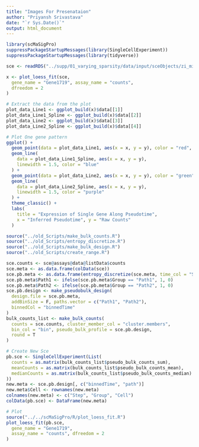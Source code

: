 ```yaml
---
title: "Images For Presenataion"
author: "Priyansh Srivastava"
date: "`r Sys.Date()`"
output: html_document
---
```


```r
library(scMaSigPro)
suppressPackageStartupMessages(library(SingleCellExperiment))
suppressPackageStartupMessages(library(tidyverse))
```


```r
sce <- readRDS("../supp/01_varying_sparsity/data/input/sceObjects/zi_mid_40_mid_0_shape_-0.15.RDS")
```

```r
x <- plot_loess_fit(sce,
  gene_name = "Gene1719", assay_name = "counts",
  dfreedom = 2
)

# Extract the data from the plot
plot_data_Line1 <- ggplot_build(x)$data[[1]]
plot_data_Line1_Spline <- ggplot_build(x)$data[[2]]
plot_data_Line2 <- ggplot_build(x)$data[[3]]
plot_data_Line2_Spline <- ggplot_build(x)$data[[4]]

# Plot One gene pattern
ggplot() +
  geom_point(data = plot_data_Line1, aes(x = x, y = y), color = "red", alpha = 0.5) +
  geom_line(
    data = plot_data_Line1_Spline, aes(x = x, y = y),
    linewidth = 1.5, color = "blue"
  ) +
  geom_point(data = plot_data_Line2, aes(x = x, y = y), color = "green", alpha = 0.5) +
  geom_line(
    data = plot_data_Line2_Spline, aes(x = x, y = y),
    linewidth = 1.5, color = "purple"
  ) +
  theme_classic() +
  labs(
    title = "Expression of Single Gene Along Pseudotime",
    x = "Inferred Pseudotime", y = "Raw Counts"
  )
```


```r
source("../old_Scripts/make_bulk_counts.R")
source("../old_Scripts/entropy_discretize.R")
source("../old_Scripts/make_bulk_design.R")
source("../old_Scripts/create_range.R")
```

```r
sce.counts <- sce@assays@data@listData$counts
sce.meta <- as.data.frame(colData(sce))
sce.pb.meta <- as.data.frame(entropy_discretize(sce.meta, time_col = "Step", drop.fac = 0.8))
sce.pb.meta$Path1 <- ifelse(sce.pb.meta$Group == "Path1", 1, 0)
sce.pb.meta$Path2 <- ifelse(sce.pb.meta$Group == "Path2", 1, 0)
sce.pb.design <- make_pseudobulk_design(
  design.file = sce.pb.meta,
  addBinSize = F, paths.vector = c("Path1", "Path2"),
  binnedCol = "binnedTime"
)
bulk_counts_list <- make_bulk_counts(
  counts = sce.counts, cluster_member_col = "cluster.members",
  bin_col = "bin", pseudo_bulk_profile = sce.pb.design,
  round = T
)

# Create New Sce
pb.sce <- SingleCellExperiment(List(
  counts = as.matrix(bulk_counts_list$pseudo_bulk_counts_sum),
  meanCounts = as.matrix(bulk_counts_list$pseudo_bulk_counts_mean),
  medianCounts = as.matrix(bulk_counts_list$pseudo_bulk_counts_median)
))
new.meta <- sce.pb.design[, c("binnedTime", "path")]
new.meta$Cell <- rownames(new.meta)
colnames(new.meta) <- c("Step", "Group", "Cell")
colData(pb.sce) <- DataFrame(new.meta)

# Plot
source("../../scMaSigPro/R/plot_loess_fit.R")
plot_loess_fit(pb.sce,
  gene_name = "Gene1719",
  assay_name = "counts", dfreedom = 2
)
```
